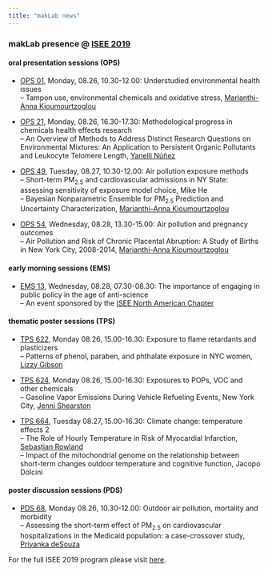 ```yaml
---
title: "makLab news"
---
```


### makLab presence @ [ISEE 2019](https://isee2019.org/){target="_blank"}

#### oral presentation sessions (OPS)

- [OPS 01](https://cbd.eventsair.com/QuickEventWebsitePortal/isee2019/program/Agenda/AgendaItemDetail?id=1fb6e776-51c7-4b88-ba99-e5f9739eaed0){target="_blank"}, Monday, 08.26, 10.30-12.00: Understudied environmental health issues <br> 
-- Tampon use, environmental chemicals and oxidative stress, [Marianthi-Anna Kioumourtzoglou](https://www.mailman.columbia.edu/people/our-faculty/mk3961){target="_blank"} 

- [OPS 21](https://cbd.eventsair.com/QuickEventWebsitePortal/isee2019/program/Agenda/AgendaItemDetail?id=64122fba-849b-49af-a224-419e4ee9ba83){target="_blank"}, Monday, 08.26, 16.30-17.30: Methodological progress in chemicals health effects research <br>
-- An Overview of Methods to Address Distinct Research Questions on Environmental Mixtures: An Application to Persistent Organic Pollutants and Leukocyte Telomere Length, [Yanelli N<span>&#250;&#241;</span>ez](https://yanellinunez.github.io){target="_blank"}

- [OPS 49](https://cbd.eventsair.com/QuickEventWebsitePortal/isee2019/program/Agenda/AgendaItemDetail?id=011663fb-b606-46ba-87e6-3a78dd33f3fc){target="_blank"}, Tuesday, 08.27, 10.30-12.00: Air pollution exposure methods <br> 
-- Short-term PM<sub>2.5</sub> and cardiovascular admissions in NY State: assessing sensitivity of exposure model choice, Mike He <br> 
-- Bayesian Nonparametric Ensemble for PM<sub>2.5</sub> Prediction and Uncertainty Characterization, [Marianthi-Anna Kioumourtzoglou](https://www.mailman.columbia.edu/people/our-faculty/mk3961){target="_blank"}

- [OPS 54](https://cbd.eventsair.com/QuickEventWebsitePortal/isee2019/program/Agenda/AgendaItemDetail?id=ca339170-f685-4e9c-b3ad-20ed6020445f){target="_blank"}, Wednesday, 08.28, 13.30-15.00: Air pollution and pregnancy outcomes <br> 
-- Air Pollution and Risk of Chronic Placental Abruption: A Study of Births in New York City, 2008-2014, [Marianthi-Anna Kioumourtzoglou](https://www.mailman.columbia.edu/people/our-faculty/mk3961){target="_blank"}


#### early morning sessions (EMS)

- [EMS 13](https://cbd.eventsair.com/QuickEventWebsitePortal/isee2019/program/Agenda/AgendaItemDetail?id=b7bfa86a-deae-43ee-a357-99005d39c729){target="_blank"}, Wednesday, 08.28, 07.30-08.30: The importance of engaging in public policy in the age of anti-science <br> 
-- An event sponsored by the [ISEE North American Chapter](https://www.iseepi.org/Public/Chapters/North-American/Public/Regional_Chapters/NA_Chapter.aspx?hkey=b9352075-0b5d-43c3-aac0-ce581e024900){target="_blank"}


#### thematic poster sessions (TPS)

- [TPS 622](https://cbd.eventsair.com/QuickEventWebsitePortal/isee2019/program/Agenda/AgendaItemDetail?id=b6d6c711-dd3a-456f-baa6-ea27f317da0e){target="_blank"}, Monday 08.26, 15.00-16.30: Exposure to flame retardants and plasticizers <br>
-- Patterns of phenol, paraben, and phthalate exposure in NYC women, [Lizzy Gibson](https://lizzyagibson.github.io){target="_blank"}

- [TPS 624](https://cbd.eventsair.com/QuickEventWebsitePortal/isee2019/program/Agenda/AgendaItemDetail?id=f153f6b6-9a9b-4f24-9b7b-ac07fa4ca8f0){target="_blank"}, Monday 08.26, 15.00-16.30: Exposures to POPs, VOC and other chemicals <br>
-- Gasoline Vapor Emissions During Vehicle Refueling Events, New York City, [Jenni Shearston](https://jenni-shearston.github.io/){target="_blank"}

- [TPS 664](https://cbd.eventsair.com/QuickEventWebsitePortal/isee2019/program/Agenda/AgendaItemDetail?id=23886f88-0717-4161-bbd0-1968f795ac0e){target="_blank"}, Tuesday 08.27, 15.00-16.30: Climate change: temperature effects 2 <br>
-- The Role of Hourly Temperature in Risk of Myocardial Infarction, [Sebastian Rowland](https://s-rowland.github.io/srowland.github.io/index.html){target="_blank"} <br>
-- Impact of the mitochondrial genome on the relationship between short-term changes outdoor temperature and cognitive function, Jacopo Dolcini


#### poster discussion sessions (PDS)

- [PDS 68](https://cbd.eventsair.com/QuickEventWebsitePortal/isee2019/program/Agenda/AgendaItemDetail?id=4c5893dd-14b7-4d88-b840-8af7815954c1){target="_blank"}, Monday 08.26, 10.30-12.00: Outdoor air pollution, mortality and morbidity<br>
-- Assessing the short-term effect of PM<sub>2.5</sub> on cardiovascular hospitalizations in the Medicaid population: a case-crossover study, [Priyanka deSouza](http://priyankadesouza.mit.edu/){target="_blank"}


For the full ISEE 2019 program please visit [here](https://cbd.eventsair.com/QuickEventWebsitePortal/isee2019/program/Agenda){target="_blank"}.
